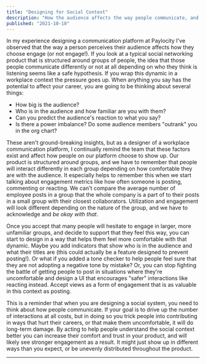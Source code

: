```yaml
---
title: "Designing for Social Context"
description: "How the audience affects the way people communicate, and how we view utilization"
published: "2021-10-10"
---
```


In my experience designing a communication platform at Paylocity I've observed that the way a person perceives their audience affects how they choose engage (or not engage!). If you look at a typical social networking product that is structured around groups of people, the idea that those people communicate differently or not at all depending on who they think is listening seems like a safe hypothesis. If you wrap this dynamic in a workplace context the pressure goes up. When anything you say has the potential to affect your career, you are going to be thinking about several things:

- How big is the audience?
- Who is in the audience and how familiar are you with them?
- Can you predict the audience's reaction to what you say?
- Is there a power imbalance? Do some audience members "outrank" you in the org chart?

These aren't ground-breaking insights, but as a designer of a workplace communication platform, I continually remind the team that these factors exist and affect how people on our platform choose to show up. Our product is structured around groups, and we have to remember that people will interact differently in each group depending on how comfortable they are with the audience. It especially helps to remember this when we start talking about engagement metrics like how often someone is posting, commenting or reacting. We can't compare the average number of employee posts in a group that the whole company is a part of to their posts in a small group with their closest collaborators. Utilization and engagement will look different depending on the nature of the group, and we have to acknowledge and _be okay with that_.

Once you accept that many people will hesitate to engage in larger, more unfamiliar groups, and decide to support that they feel this way, you can start to design in a way that helps them feel more comfortable with that dynamic. Maybe you add indicators that show who is in the audience and what their titles are (this could actually be a feature designed to prevent posting!). Or what if you added a tone checker to help people feel sure that they are not adopting a negative tone by mistake? Or, you can stop fighting the battle of getting people to post in situations where they're uncomfortable and design a UI that encourages "safer" interactions like reacting instead. Accept views as a form of engagement that is as valuable in this context as posting.

This is a reminder that when you are designing a social system, you need to think about how people communicate. If your goal is to drive up the number of interactions at all costs, but in doing so you trick people into contributing in ways that hurt their careers, or that make them uncomfortable, it will do long-term damage. By acting to help people understand the social context better you can increase their comfort and trust in your product, and will likely see stronger engagement as a result. It might just show up in different ways than you expect, or be unevenly distributed throughout the product.

---

